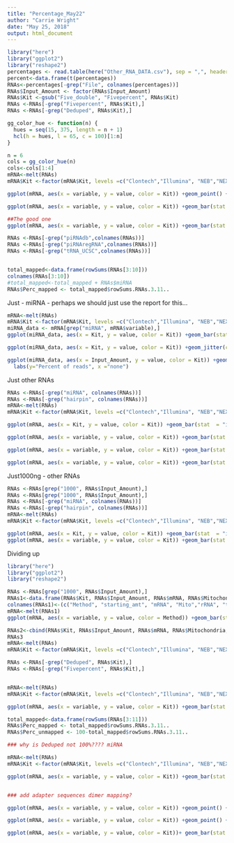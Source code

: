 ```yaml
---
title: "Percentage_May22"
author: "Carrie Wright"
date: "May 25, 2018"
output: html_document
---
```


```r
library("here")
library("ggplot2")
library("reshape2")
percentages <- read.table(here("Other_RNA_DATA.csv"), sep = ",", header = TRUE)
percent<-data.frame(t(percentages))
RNAs<-percentages[-grep("File", colnames(percentages))]
RNAs$Input_Amount <- factor(RNAs$Input_Amount)
RNAs$Kit <-gsub("Five_double", "Fivepercent", RNAs$Kit)
RNAs <-RNAs[-grep("Fivepercent", RNAs$Kit),]
RNAs <-RNAs[-grep("Deduped", RNAs$Kit),]

gg_color_hue <- function(n) {
  hues = seq(15, 375, length = n + 1)
  hcl(h = hues, l = 65, c = 100)[1:n]
}

n = 6
cols = gg_color_hue(n)
cols<-cols[1:4]
mRNA<-melt(RNAs)
mRNA$Kit <-factor(mRNA$Kit, levels =c("Clontech","Illumina", "NEB","NEXTflex"))

ggplot(mRNA, aes(x = variable, y = value, color = Kit)) +geom_point() +theme( axis.title.x=element_blank(), axis.text.x=element_text(size = 10, angle = 90, face = "bold", colour = "black"), axis.text.y=element_text(size = 10))+facet_grid(Input_Amount~.)

ggplot(mRNA, aes(x = variable, y = value, color = Kit)) +geom_bar(stat = "identity", aes(y =value, fill = Kit)) +theme( axis.title.x=element_blank(), axis.text.x=element_text(size = 10, angle = 90, face = "bold", colour = "black"), axis.text.y=element_text(size = 10))+facet_grid(Input_Amount~.)+scale_fill_manual(values=cols)+scale_color_manual(values=cols)

##The good one
ggplot(mRNA, aes(x = variable, y = value, color = Kit)) +geom_bar(stat  = "identity", position = "dodge", aes(y =value, fill = Kit)) +theme( axis.title.x=element_blank(), axis.text.x=element_text(size = 10, angle = 90, face = "bold", colour = "black"), axis.text.y=element_text(size = 10))+facet_grid(Input_Amount~.) +scale_fill_manual(values=cols)+scale_color_manual(values=cols)

RNAs <-RNAs[-grep("piRNAdb",colnames(RNAs))]
RNAs <-RNAs[-grep("piRNAregRNA",colnames(RNAs))]
RNAs <-RNAs[-grep("tRNA_UCSC",colnames(RNAs))]


total_mapped<-data.frame(rowSums(RNAs[3:10]))
colnames(RNAs[3:10])
#total_mapped<-total_mapped + RNAs$miRNA
RNAs$Perc_mapped <- total_mapped$rowSums.RNAs.3.11..
```
Just - miRNA - perhaps we should just use the report for this...
```r
mRNA<-melt(RNAs)
mRNA$Kit <-factor(mRNA$Kit, levels =c("Clontech","Illumina", "NEB","NEXTflex"))
miRNA_data <- mRNA[grep("miRNA", mRNA$variable),]
ggplot(miRNA_data, aes(x = Kit, y = value, color = Kit)) +geom_bar(stat  = "identity", position = "dodge",width = 1, aes(y =value, fill = Kit)) +theme( axis.title.x=element_blank(), axis.text.x=element_text(size = 0, angle = 90, face = "bold", colour = "black"), axis.text.y=element_text(size = 10))+scale_fill_manual(values=cols)+scale_color_manual(values=cols)

ggplot(miRNA_data, aes(x = Kit, y = value, color = Kit)) +geom_jitter(col = "black")+geom_boxplot(aes(y =value, fill = Kit, alpha = 0.7)) +theme( axis.title.x=element_blank(), axis.text.x=element_text(size = 0, angle = 90, face = "bold", colour = "black"), axis.text.y=element_text(size = 10))+scale_fill_manual(values=cols)+scale_color_manual(values=cols) +facet_grid(.~Input_Amount)

ggplot(miRNA_data, aes(x = Input_Amount, y = value, color = Kit)) +geom_jitter(col = "black")+geom_boxplot(aes(y =value, fill = Kit, alpha = 0.7)) +theme( axis.title.x=element_blank(), axis.text.x=element_text(size = 10, angle = 90, face = "bold", colour = "black"), axis.text.y=element_text(size = 10))+scale_fill_manual(values=cols)+scale_color_manual(values=cols) +facet_grid(.~Kit)+geom_smooth(method = "lm", se=TRUE, aes(group=1)) +ggtitle("Percent of reads mapping to miRNA") +
  labs(y="Percent of reads", x ="none")

```
Just other RNAs
```r

RNAs <-RNAs[-grep("miRNA", colnames(RNAs))]
RNAs <-RNAs[-grep("hairpin", colnames(RNAs))]
mRNA<-melt(RNAs)
mRNA$Kit <-factor(mRNA$Kit, levels =c("Clontech","Illumina", "NEB","NEXTflex","Deduped", "Fivepercent"))

ggplot(mRNA, aes(x = Kit, y = value, color = Kit)) +geom_bar(stat  = "identity", position = "dodge",width = 1, aes(y =value, fill = Kit)) +theme( axis.title.x=element_blank(), axis.text.x=element_text(size = 0, angle = 90, face = "bold", colour = "black"), axis.text.y=element_text(size = 10))+facet_grid(.~variable)+scale_fill_manual(values=cols)+scale_color_manual(values=cols)

ggplot(mRNA, aes(x = variable, y = value, color = Kit)) +geom_bar(stat  = "identity", position = "dodge",width = 1, aes(y =value, fill = Kit)) +theme( axis.title.x=element_blank(), axis.text.x=element_text(size = 10, angle = 60,hjust = 1, face = "bold", colour = "black"), axis.text.y=element_text(size = 10))+facet_grid(.~Kit)+scale_fill_manual(values=cols)+scale_color_manual(values=cols)

ggplot(mRNA, aes(x = variable, y = value, color = Kit)) +geom_bar(stat  = "identity", position = "dodge",width = 1, aes(y =value, fill = Kit)) +theme( axis.title.x=element_blank(), axis.text.x=element_text(size = 10, angle = 60,hjust = 1, face = "bold", colour = "black"), axis.text.y=element_text(size = 10))+facet_grid(Kit~Input_Amount)+scale_fill_manual(values=cols)+scale_color_manual(values=cols) +ggtitle("Percent of reads mapping to other RNAs") +labs(y="Percent of reads", x ="none")

ggplot(mRNA, aes(x = variable, y = value, color = Kit)) +geom_bar(stat  = "identity", position = "dodge",width = 1, aes(y =value, fill = Kit)) +theme( axis.title.x=element_blank(), axis.text.x=element_text(size = 10, angle = 60,hjust = 1, face = "bold", colour = "black"), axis.text.y=element_text(size = 10))+facet_grid(Input_Amount~Kit)+scale_fill_manual(values=cols)+scale_color_manual(values=cols) +ggtitle("Percent of reads mapping to other RNAs") +labs(y="Percent of reads", x ="none")
```

Just1000ng - other RNAs
```r
RNAs <-RNAs[grep("1000", RNAs$Input_Amount),]
RNAs <-RNAs[grep("1000", RNAs$Input_Amount),]
RNAs <-RNAs[-grep("miRNA", colnames(RNAs))]
RNAs <-RNAs[-grep("hairpin", colnames(RNAs))]
mRNA<-melt(RNAs)
mRNA$Kit <-factor(mRNA$Kit, levels =c("Clontech","Illumina", "NEB","NEXTflex","Deduped", "Fivepercent"))

ggplot(mRNA, aes(x = Kit, y = value, color = Kit)) +geom_bar(stat  = "identity", position = "dodge",width = 1, aes(y =value, fill = Kit)) +theme( axis.title.x=element_blank(), axis.text.x=element_text(size = 0, angle = 90, face = "bold", colour = "black"), axis.text.y=element_text(size = 10))+facet_grid(.~variable)+scale_fill_manual(values=cols)+scale_color_manual(values=cols)
ggplot(mRNA, aes(x = variable, y = value, color = Kit)) +geom_bar(stat  = "identity", position = "dodge",width = 1, aes(y =value, fill = Kit)) +theme( axis.title.x=element_blank(), axis.text.x=element_text(size = 10, angle = 60,hjust = 1, face = "bold", colour = "black"), axis.text.y=element_text(size = 10))+facet_grid(.~Kit)+scale_fill_manual(values=cols)+scale_color_manual(values=cols)
```

Dividing up

```r
library("here")
library("ggplot2")
library("reshape2")

RNAs <-RNAs[grep("1000", RNAs$Input_Amount),]
RNAs1<-data.frame(RNAs$Kit, RNAs$Input_Amount, RNAs$mRNA, RNAs$Mitochondria, RNAs$rRNA, RNAs$tRNA_hg19)
colnames(RNAs1)<-(c("Method", "starting_amt", "mRNA", "Mito","rRNA", "tRNA"))
mRNA<-melt(RNAs1)
ggplot(mRNA, aes(x = variable, y = value, color = Method)) +geom_bar(stat  = "identity", position = "dodge", aes(y =value, fill = Method)) +theme( axis.title.x=element_blank(), axis.text.x=element_text(size = 10, angle = 90, face = "bold", colour = "black"), axis.text.y=element_text(size = 10))+facet_grid(starting_amt~.)

RNAs2<-cbind(RNAs$Kit, RNAs$Input_Amount, RNAs$mRNA, RNAs$Mitochondria, RNAs$rRNA, RNAs$tRNA_hg19)
RNAs3
mRNA<-melt(RNAs)
mRNA$Kit <-factor(mRNA$Kit, levels =c("Clontech","Illumina", "NEB","NEXTflex","Deduped", "Fivepercent"))

```

```r
RNAs <-RNAs[-grep("Deduped", RNAs$Kit),]
RNAs <-RNAs[-grep("Fivepercent", RNAs$Kit),]


mRNA<-melt(RNAs)
mRNA$Kit <-factor(mRNA$Kit, levels =c("Clontech","Illumina", "NEB","NEXTflex"))

ggplot(mRNA, aes(x = variable, y = value, color = Kit)) +geom_bar(stat  = "identity", position = "dodge", aes(y =value, fill = Kit)) +theme( axis.title.x=element_blank(), axis.text.x=element_text(size = 10, angle = 90, face = "bold", colour = "black"), axis.text.y=element_text(size = 10))+facet_grid(Input_Amount~.) + ylim(0,100)

total_mapped<-data.frame(rowSums(RNAs[3:11]))
RNAs$Perc_mapped <- total_mapped$rowSums.RNAs.3.11..
RNAs$Perc_unmapped <- 100-total_mapped$rowSums.RNAs.3.11..

### why is Deduped not 100%???? miRNA

mRNA<-melt(RNAs)
mRNA$Kit <-factor(mRNA$Kit, levels =c("Clontech","Illumina", "NEB","NEXTflex"))

ggplot(mRNA, aes(x = variable, y = value, color = Kit)) +geom_bar(stat  = "identity", position = "dodge", aes(y =value, fill = Kit)) +theme(axis.title.x=element_blank(), axis.text.x=element_text(size = 10, angle = 90, face = "bold", colour = "black"), axis.text.y=element_text(size = 10)) +labs(y = "Percent of reads", title = "RNA representation across Kits", x = "Sequence Length")+facet_grid(Input_Amount~.) + ylim(0,100)


### add adapter sequences dimer mapping?

ggplot(mRNA, aes(x = variable, y = value, color = Kit)) +geom_point() +theme( axis.title.x=element_blank(), axis.text.x=element_text(size = 10, angle = 90, face = "bold", colour = "black"), axis.text.y=element_text(size = 10)) +facet_grid(.~Input_Amount) +coord_flip()

ggplot(mRNA, aes(x = variable, y = value, color = Kit)) +geom_point() +theme( axis.title.x=element_blank(), axis.text.x=element_text(size = 10, angle = 90, face = "bold", colour = "black"), axis.text.y=element_text(size = 10)) +facet_grid(Input_Amount~.)+coord_flip()

ggplot(mRNA, aes(x = variable, y = value, color = Kit))+ geom_bar(stat = "identity", aes(y =value, fill = Kit))  +theme( axis.title.x=element_blank(), axis.text.x=element_text(size = 10, angle = 90, face = "bold", colour = "black"), axis.text.y=element_text(size = 10)) +facet_grid(.~Input_Amount) +coord_flip()

```

